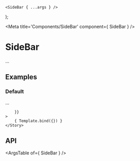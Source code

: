 
	<SideBar { ...args } />
);

<Meta title='Components/SideBar' component={ SideBar } />

# SideBar

...

## Examples

### Default

...

<Canvas>
	<Story
		name="Default"
		args={{
			
		}}
	>
		{ Template.bind({}) }
	</Story>
</Canvas>

## API

<ArgsTable of={ SideBar } />
